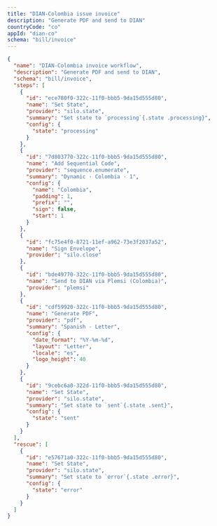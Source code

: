 ```yaml
---
title: "DIAN-Colombia issue invoice"
description: "Generate PDF and send to DIAN"
countryCode: "co"
appId: "dian-co"
schema: "bill/invoice"
---
```


```json Example DIAN-Colombia workflow with states
{
  "name": "DIAN-Colombia invoice workflow",
  "description": "Generate PDF and send to DIAN",
  "schema": "bill/invoice",
  "steps": [
    {
      "id": "ece780f0-322c-11f0-bbb5-9da15d555d80",
      "name": "Set State",
      "provider": "silo.state",
      "summary": "Set state to `processing`{.state .processing}",
      "config": {
        "state": "processing"
      }
    },
    {
      "id": "7d803770-322c-11f0-bbb5-9da15d555d80",
      "name": "Add Sequential Code",
      "provider": "sequence.enumerate",
      "summary": "Dynamic · Colombia · 1",
      "config": {
        "name": "Colombia",
        "padding": 1,
        "prefix": "",
        "sign": false,
        "start": 1
      }
    },
    {
      "id": "fc75e4f0-8721-11ef-a962-73e3f2037a52",
      "name": "Sign Envelope",
      "provider": "silo.close"
    },
    {
      "id": "bde49770-322c-11f0-bbb5-9da15d555d80",
      "name": "Send to DIAN via Plemsi (Colombia)",
      "provider": "plemsi"
    },
    {
      "id": "cdf59920-322c-11f0-bbb5-9da15d555d80",
      "name": "Generate PDF",
      "provider": "pdf",
      "summary": "Spanish - Letter",
      "config": {
        "date_format": "%Y-%m-%d",
        "layout": "Letter",
        "locale": "es",
        "logo_height": 40
      }
    },
    {
      "id": "9cebc6a0-322d-11f0-bbb5-9da15d555d80",
      "name": "Set State",
      "provider": "silo.state",
      "summary": "Set state to `sent`{.state .sent}",
      "config": {
        "state": "sent"
      }
    }
  ],
  "rescue": [
    {
      "id": "e57671a0-322c-11f0-bbb5-9da15d555d80",
      "name": "Set State",
      "provider": "silo.state",
      "summary": "Set state to `error`{.state .error}",
      "config": {
        "state": "error"
      }
    }
  ]
}
```